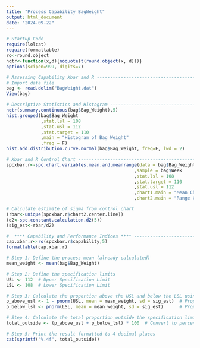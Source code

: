 ---
title: "Process Capability BagWeight"
output: html_document
date: "2024-09-22"
---
```{r}
# Startup Code
require(lolcat)
require(formattable)
ro<-round.object
nqtr<-function(x,d){noquote(t(round.object(x, d)))}
options(scipen=999, digits=7)
```

```{r}
# Assessing Capability Xbar and R -----------------------------------------
# Import data file
bag <- read.delim("BagWeight.dat")
View(bag)
```


```{r}
# Descriptive Statistics and Histogram ------------------------------------
nqtr(summary.continuous(bag$Bag_Weight),5)
hist.grouped(bag$Bag_Weight
             ,stat.lsl = 108
             ,stat.usl = 112
             ,stat.target = 110
             ,main = "Histogram of Bag Weight"
             ,freq = F)
hist.add.distribution.curve.normal(bag$Bag_Weight, freq=F, lwd = 2)
```


```{r}
# Xbar and R Control Chart ------------------------------------------------
spcxbar.r<-spc.chart.variables.mean.and.meanrange(data = bag$Bag_Weight
                                                ,sample = bag$Week
                                                ,stat.lsl = 108
                                                ,stat.target = 110
                                                ,stat.usl = 112
                                                ,chart1.main = "Mean Chart - Diameter"
                                                ,chart2.main = "Range Chart")
```

```{r}
# Calculate estimate of sigma from control chart
(rbar<-unique(spcxbar.r$chart2.center.line))
(d2<-spc.constant.calculation.d2(5))
(sig_est<-rbar/d2)
```

```{r}
#  **** Capability and Performance Indices **** ---------------------------
cap.xbar.r<-ro(spcxbar.r$capability,5)
formattable(cap.xbar.r)
```

```{r}
# Step 1: Define the process mean (already calculated)
mean_weight <- mean(bag$Bag_Weight)

# Step 2: Define the specification limits
USL <- 112  # Upper Specification Limit
LSL <- 108  # Lower Specification Limit

# Step 3: Calculate the proportion above the USL and below the LSL using normal distribution CDF
p_above_usl <- 1 - pnorm(USL, mean = mean_weight, sd = sig_est)  # Proportion above USL
p_below_lsl <- pnorm(LSL, mean = mean_weight, sd = sig_est)      # Proportion below LSL

# Step 4: Calculate the total proportion outside the specification limits
total_outside <- (p_above_usl + p_below_lsl) * 100  # Convert to percentage

# Step 5: Print the result formatted to 4 decimal places
cat(sprintf("%.4f", total_outside))

```



